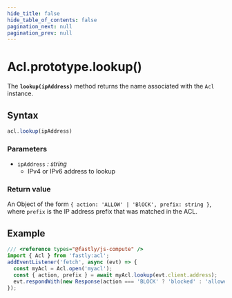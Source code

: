 ```yaml
---
hide_title: false
hide_table_of_contents: false
pagination_next: null
pagination_prev: null
---
```


# Acl.prototype.lookup()

The **`lookup(ipAddress)`** method returns the name associated with the `Acl` instance.

## Syntax

```js
acl.lookup(ipAddress)
```

### Parameters

- `ipAddress` _: string_
  - IPv4 or IPv6 address to lookup

### Return value

An Object of the form `{ action: 'ALLOW' | 'BlOCK', prefix: string }`, where `prefix` is the IP
address prefix that was matched in the ACL.

## Example

```js
/// <reference types="@fastly/js-compute" />
import { Acl } from 'fastly:acl';
addEventListener('fetch', async (evt) => {
  const myAcl = Acl.open('myacl');
  const { action, prefix } = await myAcl.lookup(evt.client.address);
  evt.respondWith(new Response(action === 'BLOCK' ? 'blocked' : 'allowed'));
});
```
